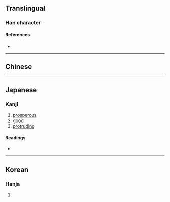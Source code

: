 {{character info/new}}
==Translingual==

===Han character===
{{Han char|rn=9|rad=人|as=08|sn=10|four=25281|canj=OTBC|ids=⿰亻典}}

====References====
* {{Han ref|kx=0107.210|dkj=00761|dj=0229.010|hdz=10178.020|uh=500E|ud=20494|bh=D0DD|bd=53469}}

----

==Chinese==
{{zh-see|腆|v}}

----

==Japanese==

===Kanji===
{{ja-kanji|grade=|rs=人08}}

# [[prosperous]]
# [[good]]
# [[protruding]]

====Readings====
* {{ja-readings|on=[[てん]] (ten)|kun=[[あつい]] (atsui)}}

----

==Korean==

===Hanja===
{{ko-hanja|hangeul=전|rv=jeon|mr=chŏn}}

# {{defn|lang=ko|sort=人08}}